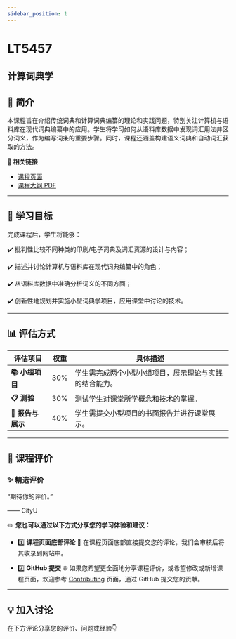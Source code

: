 ```yaml
---
sidebar_position: 1
---
```


# LT5457
## 计算词典学

## **📘 简介**
本课程旨在介绍传统词典和计算词典编纂的理论和实践问题，特别关注计算机与语料库在现代词典编纂中的应用。学生将学习如何从语料库数据中发现词汇用法并区分词义，作为编写词条的重要步骤。同时，课程还涵盖构建语义词典和自动词汇获取的方法。

🔗 **相关链接**
- [课程页面](https://www.cityu.edu.hk/catalogue/pg/202425/course/LT5457.htm)
- [课程大纲 PDF](https://www.cityu.edu.hk/catalogue/pg/202425/course/LT5457.pdf)

---

## **🎯 学习目标**

完成课程后，学生将能够：

✔️ 批判性比较不同种类的印刷/电子词典及词汇资源的设计与内容；

✔️ 描述并讨论计算机与语料库在现代词典编纂中的角色；

✔️ 从语料库数据中准确分析词义的不同方面；

✔️ 创新性地规划并实施小型词典学项目，应用课堂中讨论的技术。

---

## **📊 评估方式**

| **评估项目**              | **权重** | **具体描述**                                                                                     |
|--------------------------|---------|-----------------------------------------------------------------------------------------------|
| **📚 小组项目**            | 30%     | 学生需完成两个小型小组项目，展示理论与实践的结合能力。                                                 |
| **📋 测验**               | 30%     | 测试学生对课堂所学概念和技术的掌握。                                                              |
| **📄 报告与展示**          | 40%     | 学生需提交小型项目的书面报告并进行课堂展示。                                                       |

---

## **💬 课程评价**

### ✨ **精选评价**
<div className={commentStyles.commentBox}>
    <p className={commentStyles.commentText}>
        “期待你的评价。”
    </p>
    <p className={commentStyles.commentAuthor}>—— CityU</p>
</div>

✏️ **您也可以通过以下方式分享您的学习体验和建议：**

- 1️⃣ **课程页面底部评论**
💬 在课程页面底部直接提交您的评论，我们会审核后将其收录到网站中。

- 2️⃣ **GitHub 提交**
🌐 如果您希望更全面地分享课程评价，或希望修改或新增课程页面，欢迎参考 [Contributing](https://penjc.github.io/cityU-navigator/contributing) 页面，通过 GitHub 提交您的贡献。

---

## **💡 加入讨论**

在下方评论分享您的评价、问题或经验👇
<Utterances />
